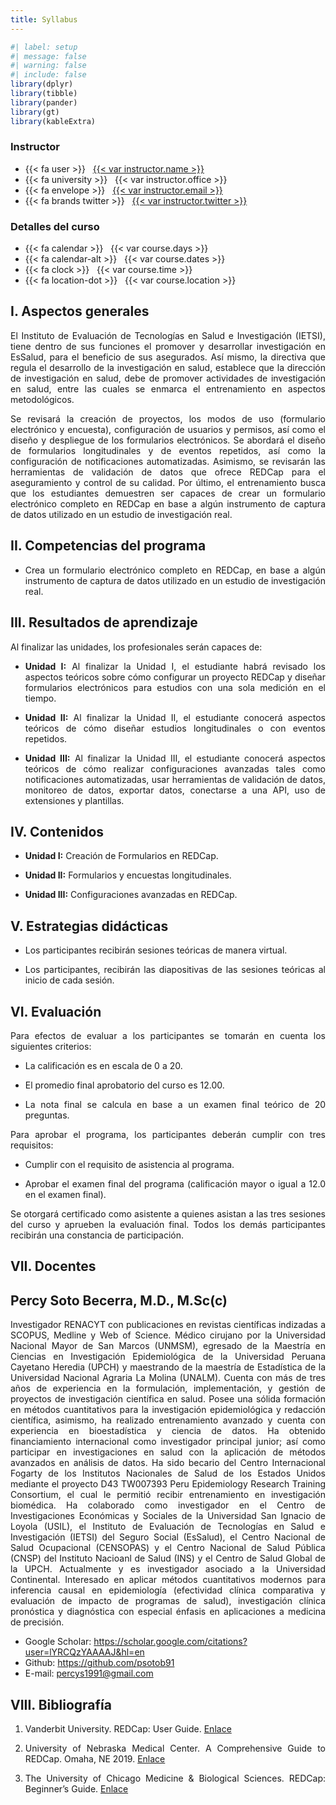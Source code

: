 ```yaml
---
title: Syllabus
---
```


```r
#| label: setup
#| message: false
#| warning: false
#| include: false
library(dplyr)
library(tibble)
library(pander)
library(gt)
library(kableExtra)
```

::: {.grid .course-details .course-details-smaller}

::: {.g-col-6}
### Instructor

- {{< fa user >}} &nbsp; [{{< var instructor.name >}}]({{< var instructor.url >}})
- {{< fa university >}} &nbsp; {{< var instructor.office >}}
- {{< fa envelope >}} &nbsp; <a href="mailto:{{< var instructor.email >}}">{{< var instructor.email >}}</a>
- {{< fa brands twitter >}} &nbsp; [{{< var instructor.twitter >}}](https://www.twitter.com/{{< var instructor.twitter >}})
:::

::: {.g-col-6}
### Detalles del curso

- {{< fa calendar >}} &nbsp; {{< var course.days >}}
- {{< fa calendar-alt >}} &nbsp; {{< var course.dates >}}
- {{< fa clock >}} &nbsp; {{< var course.time >}}
- {{< fa location-dot >}} &nbsp; {{< var course.location >}}
:::

:::

## I. Aspectos generales

<p align="justify">El Instituto de Evaluación de Tecnologías en Salud e Investigación (IETSI), tiene dentro de sus funciones el promover y desarrollar investigación en EsSalud, para el beneficio de sus asegurados. Así mismo, la directiva que regula el desarrollo de la investigación en salud, establece que la dirección de investigación en salud, debe de promover actividades de investigación en salud, entre las cuales se enmarca el entrenamiento en aspectos metodológicos.</p>

<p align="justify">Se revisará la creación de proyectos, los modos de uso (formulario electrónico y encuesta), configuración de usuarios y permisos, así como el diseño y despliegue de los formularios electrónicos. Se abordará el diseño de formularios longitudinales y de eventos repetidos, así como la configuración de notificaciones automatizadas. Asimismo, se revisarán las herramientas de validación de datos que ofrece REDCap para el aseguramiento y control de su calidad. Por último, el entrenamiento busca que los estudiantes demuestren ser capaces de crear un formulario electrónico completo en REDCap en base a algún instrumento de captura de datos utilizado en un estudio de investigación real.</p>

## II. Competencias del programa

- <p align="justify">Crea un formulario electrónico completo en REDCap, en base a algún instrumento de captura de datos utilizado en un estudio de investigación real.</p>

## III. Resultados de aprendizaje

<p align="justify">Al finalizar las unidades, los profesionales serán capaces de:</p>

-	<p align="justify">**Unidad I:** Al finalizar la Unidad I, el estudiante habrá revisado los aspectos teóricos sobre cómo configurar un proyecto REDCap y diseñar formularios electrónicos para estudios con una sola medición en el tiempo.</p>

-	<p align="justify">**Unidad II:** Al finalizar la Unidad II, el estudiante conocerá aspectos teóricos de cómo diseñar estudios longitudinales o con eventos repetidos.</p> 

-	<p align="justify">**Unidad III:** Al finalizar la Unidad III, el estudiante conocerá aspectos teóricos de cómo realizar configuraciones avanzadas tales como notificaciones automatizadas, usar herramientas de validación de datos, monitoreo de datos, exportar datos, conectarse a una API, uso de extensiones y plantillas.</p>

## IV. Contenidos

-	<p align="justify">**Unidad I:** Creación de Formularios en REDCap.</p>
-	<p align="justify">**Unidad II:** Formularios y encuestas longitudinales.</p>
-	<p align="justify">**Unidad III:** Configuraciones avanzadas en REDCap.</p>

## V. Estrategias didácticas

- <p align="justify">Los participantes recibirán sesiones teóricas de manera virtual.</p>
- <p align="justify">Los participantes, recibirán las diapositivas de las sesiones teóricas al inicio de cada sesión.</p>

## VI. Evaluación

<p align="justify">Para efectos de evaluar a los participantes se tomarán en cuenta los siguientes criterios:</p>

-	<p align="justify">La calificación es en escala de 0 a 20.</p>
-	<p align="justify">El promedio final aprobatorio del curso es 12.00.</p>
-	<p align="justify">La nota final se calcula en base a un examen final teórico de 20 preguntas.</p>

<p align="justify">Para aprobar el programa, los participantes deberán cumplir con tres requisitos:</p> 

-	<p align="justify">Cumplir con el requisito de asistencia al programa.</p>
-	<p align="justify">Aprobar el examen final del programa (calificación mayor o igual a 12.0 en el examen final).</p>

<p align="justify">Se otorgará certificado como asistente a quienes asistan a las tres sesiones del curso y aprueben la evaluación final. Todos los demás participantes recibirán una constancia de participación.</p>

## VII. Docentes

:::{.callout-note collapse=false appearance='default' icon=false}
## **Percy Soto Becerra, M.D., M.Sc(c)**

<p align="justify">Investigador RENACYT con publicaciones en revistas científicas indizadas a SCOPUS, Medline y Web of Science. Médico cirujano por la Universidad Nacional Mayor de San Marcos (UNMSM),  egresado de la Maestría en Ciencias en Investigación Epidemiológica de la Universidad Peruana Cayetano Heredia (UPCH) y maestrando de la maestría de Estadística de la Universidad Nacional Agraria La Molina (UNALM). Cuenta con más de tres años de experiencia en la formulación, implementación, y gestión de proyectos de investigación científica en salud. Posee una sólida formación en métodos cuantitativos para la investigación epidemiológica y redacción científica, asimismo, ha realizado entrenamiento avanzado y cuenta con experiencia en bioestadística y ciencia de datos. Ha obtenido financiamiento internacional como investigador principal junior; así como participar en investigaciones en salud con la aplicación de métodos avanzados en análisis de datos. Ha sido becario del Centro Internacional Fogarty de los Institutos Nacionales de Salud de los Estados Unidos mediante el proyecto D43 TW007393 Peru Epidemiology Research Training Consortium, el cual le permitió recibir entrenamiento en investigación biomédica. Ha colaborado como investigador en el Centro de Investigaciones Económicas y Sociales de la Universidad San Ignacio de Loyola (USIL), el Instituto de Evaluación de Tecnologías en Salud e Investigación (IETSI) del Seguro Social (EsSalud), el Centro Nacional de Salud Ocupacional (CENSOPAS) y el Centro Nacional de Salud Pública (CNSP) del Instituto Nacioanl de Salud (INS)  y el Centro de Salud Global de la UPCH. Actualmente y es investigador asociado a la Universidad Continental. Interesado en aplicar métodos cuantitativos modernos para inferencia causal en epidemiología (efectividad clínica comparativa y evaluación de impacto de programas de salud), investigación clínica pronóstica y diagnóstica con especial énfasis en aplicaciones a medicina de precisión.</p>

- Google Scholar: <https://scholar.google.com/citations?user=lYRCQzYAAAAJ&hl=en> 
- Github: <https://github.com/psotob91>
- E-mail: <percys1991@gmail.com>  
:::

## VIII. Bibliografía

1. <p align="justify">Vanderbit University. REDCap: User Guide. [Enlace](https://www.vumc.org/nursingebp/sites/default/files/public_files/Vanderbilt%20Meharry%20REDCap%20User%20Guide%20v4.1.pdf)</p>

2. <p align="justify">University of Nebraska Medical Center. A Comprehensive Guide to REDCap. Omaha, NE 2019. [Enlace](https://www.unmc.edu/vcr/_documents/unmc_redcap_usage.pdf)</p>

3. <p align="justify">The University of Chicago Medicine & Biological Sciences. REDCap: Beginner’s Guide. [Enlace](https://cri.uchicago.edu/wp-content/uploads/2015/12/REDCap-Beginners-Guide.pdf)</p>


